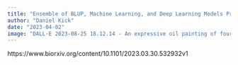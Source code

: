 ```yaml
---
title: "Ensemble of BLUP, Machine Learning, and Deep Learning Models Predict Maize Yield Better Than Each Model Alone"
author: "Daniel Kick"
date: "2023-04-02"
image: "DALL·E 2023-08-25 18.12.14 - An expressive oil painting of four robots carrying a corn cob to mankind.png"
---
```


https://www.biorxiv.org/content/10.1101/2023.03.30.532932v1




